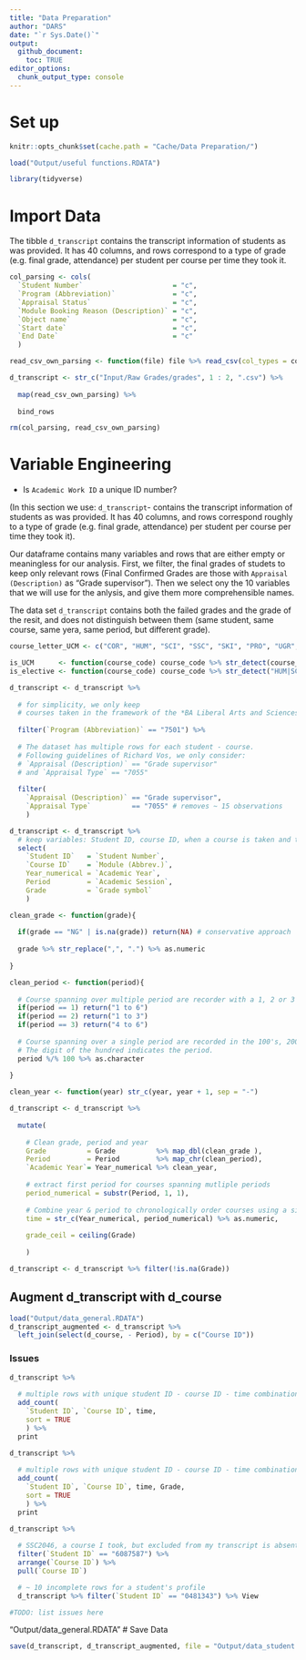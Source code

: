 ```yaml
---
title: "Data Preparation"
author: "DARS"
date: "`r Sys.Date()`"
output: 
  github_document:
    toc: TRUE
editor_options: 
  chunk_output_type: console
---
```


# Set up

```r
knitr::opts_chunk$set(cache.path = "Cache/Data Preparation/")

load("Output/useful functions.RDATA")

library(tidyverse)
```

# Import Data
The tibble `d_transcript` contains the transcript information of students as was provided. It has 40 columns, and rows correspond to a type of grade (e.g. final grade, attendance) per student per course per time they took it.

```r
col_parsing <- cols(
  `Student Number`                      = "c",
  `Program (Abbreviation)`              = "c",
  `Appraisal Status`                    = "c",
  `Module Booking Reason (Description)` = "c",
  `Object name`                         = "c",
  `Start date`                          = "c",
  `End Date`                            = "c"
  )

read_csv_own_parsing <- function(file) file %>% read_csv(col_types = col_parsing)
```

```r
d_transcript <- str_c("Input/Raw Grades/grades", 1 : 2, ".csv") %>%
  
  map(read_csv_own_parsing) %>%
  
  bind_rows

rm(col_parsing, read_csv_own_parsing)
```

# Variable Engineering

* Is `Academic Work ID` a unique ID number?

(In this section we use: `d_transcript`- contains the transcript information of students as was provided. It has 40 columns, and rows correspond roughly to a type of grade (e.g. final grade, attendance) per student per course per time they took it).

Our dataframe contains many variables and rows that are either empty or meaningless for our analysis. First, we filter, the final grades of studets to keep only relevant rows (Final Confirmed Grades are those with `Appraisal (Description)` as "Grade supervisor"). Then we select ony the 10 variables that we will use for the anlysis, and give them more comprehensible names.

The data set `d_transcript` contains both the failed grades and the grade of the resit, and does not distinguish between them (same student, same course, same yera, same period, but different grade).

```r
course_letter_UCM <- c("COR", "HUM", "SCI", "SSC", "SKI", "PRO", "UGR", "CAP") %>% collapse_or

is_UCM      <- function(course_code) course_code %>% str_detect(course_letter_UCM)
is_elective <- function(course_code) course_code %>% str_detect("HUM|SCI|SSC")
```

```r
d_transcript <- d_transcript %>%
  
  # for simplicity, we only keep 
  # courses taken in the framework of the *BA Liberal Arts and Sciences (UCM)* (Program (Abbreviation) = 7501)
  
  filter(`Program (Abbreviation)` == "7501") %>%
  
  # The dataset has multiple rows for each student - course.
  # Following guidelines of Richard Vos, we only consider: 
  # `Appraisal (Description)` == "Grade supervisor"
  # and `Appraisal Type` == "7055"
  
  filter(
    `Appraisal (Description)` == "Grade supervisor",
    `Appraisal Type`          == "7055" # removes ~ 15 observations
    )
```

```r
d_transcript <- d_transcript %>%
  # keep variables: Student ID, course ID, when a course is taken and the grade 
  select(
    `Student ID`   = `Student Number`,
    `Course ID`    = `Module (Abbrev.)`,
    Year_numerical = `Academic Year`,
    Period         = `Academic Session`,
    Grade          = `Grade symbol`
    )
```

```r
clean_grade <- function(grade){
  
  if(grade == "NG" | is.na(grade)) return(NA) # conservative approach
  
  grade %>% str_replace(",", ".") %>% as.numeric
  
}
```

```r
clean_period <- function(period){
  
  # Course spanning over multiple period are recorder with a 1, 2 or 3
  if(period == 1) return("1 to 6")
  if(period == 2) return("1 to 3")
  if(period == 3) return("4 to 6")
  
  # Course spanning over a single period are recorded in the 100's, 200's, etc.
  # The digit of the hundred indicates the period.
  period %/% 100 %>% as.character
  
}
```

```r
clean_year <- function(year) str_c(year, year + 1, sep = "-")
```

```r
d_transcript <- d_transcript %>%
  
  mutate(
    
    # Clean grade, period and year
    Grade          = Grade          %>% map_dbl(clean_grade ),
    Period         = Period         %>% map_chr(clean_period),
    `Academic Year`= Year_numerical %>% clean_year,
    
    # extract first period for courses spanning mutliple periods
    period_numerical = substr(Period, 1, 1),
    
    # Combine year & period to chronologically order courses using a single variable
    time = str_c(Year_numerical, period_numerical) %>% as.numeric,
    
    grade_ceil = ceiling(Grade)
    
    )
```

```r
d_transcript <- d_transcript %>% filter(!is.na(Grade))
```

## Augment d_transcript with d_course
```r
load("Output/data_general.RDATA")
d_transcript_augmented <- d_transcript %>%
  left_join(select(d_course, - Period), by = c("Course ID"))
```

### Issues
```r
d_transcript %>%
  
  # multiple rows with unique student ID - course ID - time combination.
  add_count(
    `Student ID`, `Course ID`, time,
    sort = TRUE
    ) %>%
  print

d_transcript %>%
  
  # multiple rows with unique student ID - course ID - time combination - grade.
  add_count(
    `Student ID`, `Course ID`, time, Grade,
    sort = TRUE
    ) %>%
  print

d_transcript %>%
  
  # SSC2046, a course I took, but excluded from my transcript is absent from the data set
  filter(`Student ID` == "6087587") %>%
  arrange(`Course ID`) %>%
  pull(`Course ID`)

  # ~ 10 incomplete rows for a student's profile
  d_transcript %>% filter(`Student ID` == "0481343") %>% View

#TODO: list issues here
```
"Output/data_general.RDATA"
# Save Data
```r
save(d_transcript, d_transcript_augmented, file = "Output/data_student.RDATA")
```